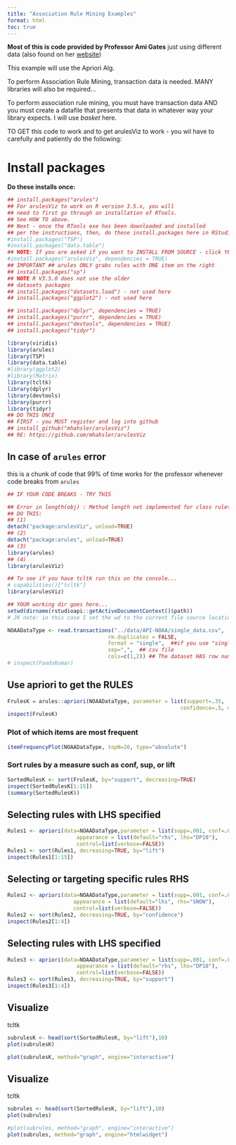 ```yaml
---
title: "Association Rule Mining Examples"
format: html
toc: true
---
```


**Most of this is code provided by Professor Ami Gates** just using different data (also found on her [website](https://gatesboltonanalytics.com/))

This example will use the Apriori Alg.

To perform Association Rule Mining, transaction data is needed. 
MANY libraries will also be required... 

To perform association rule mining, you must have transaction data AND you must create a datafile that presents that data in whatever way your library expects. I will use *basket* here.


TO GET this code to work and to get arulesViz to work - 
you wil have to carefully and patiently do the following:

# Install packages
**Do these installs once:**
```r
## install.packages("arules")
## For arulesViz to work on R version 3.5.x, you will
## need to first go through an installation of RTools. 
## See HOW TO above.
## Next - once the RTools exe has been downloaded and installed
## per the instructions, then, do these install.packages here in RStudio:
#install.packages("TSP")
#install.packages("data.table")
## NOTE: If you are asked if you want to INSTALL FROM SOURCE - click YES!
#install.packages("arulesViz", dependencies = TRUE)
## IMPORTANT ## arules ONLY grabs rules with ONE item on the right
## install.packages("sp")
## NOTE R V3.5.0 does not use the older
## datasets packages
## install.packages("datasets.load") - not used here
## install.packages("ggplot2") - not used here

## install.packages("dplyr", dependencies = TRUE)
## install.packages("purrr", dependencies = TRUE)
## install.packages("devtools", dependencies = TRUE)
## install.packages("tidyr")
```
```r
library(viridis)
library(arules)
library(TSP)
library(data.table)
#library(ggplot2)
#library(Matrix)
library(tcltk)
library(dplyr)
library(devtools)
library(purrr)
library(tidyr)
## DO THIS ONCE
## FIRST - you MUST register and log into github
## install_github("mhahsler/arulesViz")
## RE: https://github.com/mhahsler/arulesViz
```
## In case of `arules` error

this is a chunk of code that 99% of time works for the professor whenever code breaks from `arules`
```r
## IF YOUR CODE BREAKS - TRY THIS

## Error in length(obj) : Method length not implemented for class rules 
## DO THIS: 
## (1) 
detach("package:arulesViz", unload=TRUE)
## (2) 
detach("package:arules", unload=TRUE)
## (3) 
library(arules)
## (4) 
library(arulesViz)
```
```r
## To see if you have tcltk run this on the console...
# capabilities()["tcltk"]
library(arulesViz)
```

```r
## YOUR working dir goes here...
setwd(dirname(rstudioapi::getActiveDocumentContext()$path))
# JK note: in this case I set the wd to the current file source location
```


```r
NOAADataType <- read.transactions("../data/API-NOAA/single_data.csv",
                                rm.duplicates = FALSE, 
                                format = "single",  ##if you use "single" also use cols=c(1,2)
                                sep=",",  ## csv file
                                cols=c(1,2)) ## The dataset HAS row numbers
# inspect(FoodsKumar)
```
## Use apriori to get the RULES
```r

FrulesK = arules::apriori(NOAADataType, parameter = list(support=.35, 
                                                       confidence=.5, minlen=2))
inspect(FrulesK)
```
### Plot of which items are most frequent
```r
itemFrequencyPlot(NOAADataType, topN=20, type="absolute")
```

### Sort rules by a measure such as conf, sup, or lift
```r
SortedRulesK <- sort(FrulesK, by="support", decreasing=TRUE)
inspect(SortedRulesK[1:15])
(summary(SortedRulesK))
```
## Selecting rules with LHS specified
```r
Rules1 <- apriori(data=NOAADataType,parameter = list(supp=.001, conf=.01, minlen=2),
                      appearance = list(default="rhs", lhs="DP10"),
                      control=list(verbose=FALSE))
Rules1 <- sort(Rules1, decreasing=TRUE, by="lift")
inspect(Rules1[1:15])
```

## Selecting or targeting specific rules  RHS
```r
Rules2 <- apriori(data=NOAADataType,parameter = list(supp=.001, conf=.01, minlen=2),
                     appearance = list(default="lhs", rhs="SNOW"),
                     control=list(verbose=FALSE))
Rules2 <- sort(Rules2, decreasing=TRUE, by="confidence")
inspect(Rules2[1:4])
```
## Selecting rules with LHS specified
```r
Rules3 <- apriori(data=NOAADataType,parameter = list(supp=.001, conf=.01, minlen=2),
                      appearance = list(default="rhs", lhs="DP10"),
                      control=list(verbose=FALSE))
Rules3 <- sort(Rules3, decreasing=TRUE, by="support")
inspect(Rules3[1:4])
```
## Visualize
tcltk
```r
subrulesK <- head(sort(SortedRulesK, by="lift"),10)
plot(subrulesK)

plot(subrulesK, method="graph", engine="interactive")
```
## Visualize
tcltk
```r
subrules <- head(sort(SortedRulesK, by="lift"),10)
plot(subrules)

#plot(subrules, method="graph", engine="interactive")
plot(subrules, method="graph", engine="htmlwidget")
```


